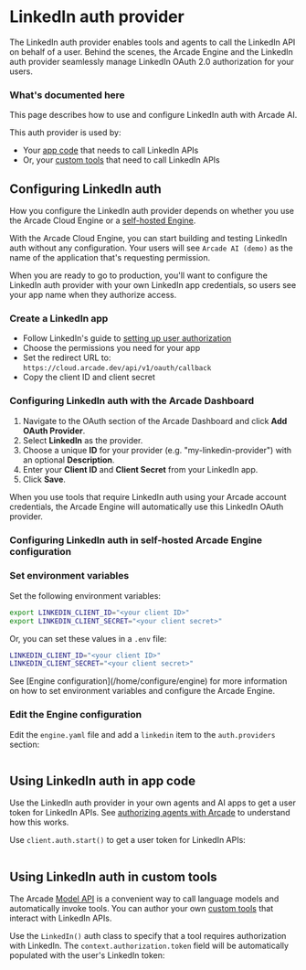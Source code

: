 # LinkedIn auth provider

The LinkedIn auth provider enables tools and agents to call the LinkedIn API on behalf of a user. Behind the scenes, the Arcade Engine and the LinkedIn auth provider seamlessly manage LinkedIn OAuth 2.0 authorization for your users.

### What's documented here

This page describes how to use and configure LinkedIn auth with Arcade AI.

This auth provider is used by:

- Your [app code](#using-linkedin-auth-in-app-code) that needs to call LinkedIn APIs
- Or, your [custom tools](#using-linkedin-auth-in-custom-tools) that need to call LinkedIn APIs

## Configuring LinkedIn auth

How you configure the LinkedIn auth provider depends on whether you use the Arcade Cloud Engine or a [self-hosted Engine](/home/install/overview).

With the Arcade Cloud Engine, you can start building and testing LinkedIn auth without any configuration. Your users will see `Arcade AI (demo)` as the name of the application that's requesting permission.

When you are ready to go to production, you'll want to configure the LinkedIn auth provider with your own LinkedIn app credentials, so users see your app name when they authorize access.

### Create a LinkedIn app

- Follow LinkedIn's guide to [setting up user authorization](https://learn.microsoft.com/en-us/linkedin/shared/authentication/authentication)
- Choose the permissions you need for your app
- Set the redirect URL to: `https://cloud.arcade.dev/api/v1/oauth/callback`
- Copy the client ID and client secret

### Configuring LinkedIn auth with the Arcade Dashboard

1. Navigate to the OAuth section of the Arcade Dashboard and click **Add OAuth Provider**.
2. Select **LinkedIn** as the provider.
3. Choose a unique **ID** for your provider (e.g. "my-linkedin-provider") with an optional **Description**.
4. Enter your **Client ID** and **Client Secret** from your LinkedIn app.
5. Click **Save**.

When you use tools that require LinkedIn auth using your Arcade account credentials, the Arcade Engine will automatically use this LinkedIn OAuth provider.

### Configuring LinkedIn auth in self-hosted Arcade Engine configuration

<Steps>

### Set environment variables

Set the following environment variables:

```bash
export LINKEDIN_CLIENT_ID="<your client ID>"
export LINKEDIN_CLIENT_SECRET="<your client secret>"
```

Or, you can set these values in a `.env` file:

```bash
LINKEDIN_CLIENT_ID="<your client ID>"
LINKEDIN_CLIENT_SECRET="<your client secret>"
```

<Tip>
  See [Engine configuration](/home/configure/engine) for more information on how
  to set environment variables and configure the Arcade Engine.
</Tip>

### Edit the Engine configuration

Edit the `engine.yaml` file and add a `linkedin` item to the `auth.providers` section:

```yaml file=<rootDir>/examples/code/integrations/linkedin/config_provider.engine.yaml {3-9}

```

</Steps>

## Using LinkedIn auth in app code

Use the LinkedIn auth provider in your own agents and AI apps to get a user token for LinkedIn APIs. See [authorizing agents with Arcade](/home/how-arcade-helps) to understand how this works.

Use `client.auth.start()` to get a user token for LinkedIn APIs:

```python file=<rootDir>/examples/code/integrations/linkedin/custom_auth.py {8-12}

```

## Using LinkedIn auth in custom tools

The Arcade [Model API](/home/use-tools/call-tools-with-models) is a convenient way to call language models and automatically invoke tools. You can author your own [custom tools](/home/build-tools/create-a-toolkit) that interact with LinkedIn APIs.

Use the `LinkedIn()` auth class to specify that a tool requires authorization with LinkedIn. The `context.authorization.token` field will be automatically populated with the user's LinkedIn token:

```python file=<rootDir>/examples/code/integrations/linkedin/custom_tool.py {6-7,10-14,33}

```
